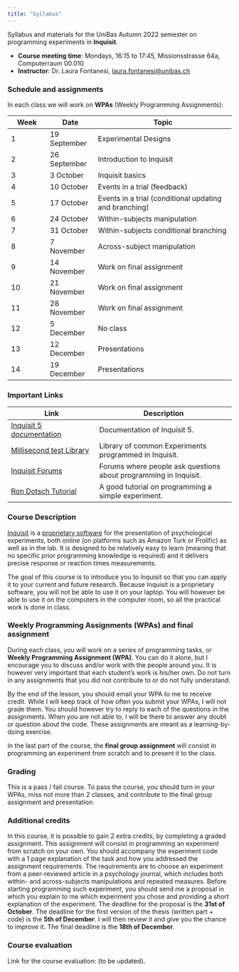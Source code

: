 ```yaml
---
title: "Syllabus"
---
```


Syllabus and materials for the UniBas Autumn 2022 semester on programming experiments in **Inquisit**.

- **Course meeting time**: Mondays, 16:15 to 17:45, Missionsstrasse 64a, Computerraum 00.010
- **Instructor**: Dr. Laura Fontanesi, [laura.fontanesi@unibas.ch](mailto:laura.fontanesi@unibas.ch)

### Schedule and assignments
In each class we will work on **WPAs** (Weekly Programming Assignments):

| Week | Date | Topic |
| ---- | ----- | -------------- |
| 1  | 19 September | Experimental Designs |
| 2  | 26 September | Introduction to Inquisit |
| 3  | 3 October | Inquisit basics |
| 4  | 10 October | Events in a trial (feedback) |
| 5  | 17 October | Events in a trial (conditional updating and branching) |
| 6  | 24 October | Within-subjects manipulation |
| 7  | 31 October | Within-subjects conditional branching |
| 8  | 7 November | Across-subject manipulation |
| 9  | 14 November | Work on final assignment |
| 10  | 21 November | Work on final assignment |
| 11  | 28 November | Work on final assignment |
| 12  | 5 December | No class |
| 13  | 12 December | Presentations |
| 14  | 19 December | Presentations |

### Important Links
Link | Description 
------------- | --------------------
[Inquisit 5 documentation](https://www.millisecond.com/support/docs/v5/html/viewer.htm#main.htm) | Documentation of Inquisit 5.
[Millisecond test Library](https://www.millisecond.com/download/library/) | Library of common Experiments programmed in Inquisit.
[Inquisit Forums](https://www.millisecond.com/forums/Forum101.aspx) | Forums where people ask questions about programming in Inquisit.
[Ron Dotsch Tutorial](http://www.rondotsch.nl/inquisit-tutorial/) | A good tutorial on programming a simple experiment.


### Course Description
[Inquisit](https://www.millisecond.com/) is a [proprietary software](https://en.wikipedia.org/wiki/Proprietary_software) for the presentation of psychological experiments, both online (on platforms such as Amazon Turk or Prolific) as well as in the lab. It is designed to be relatively easy to learn (meaning that no specific prior programming knowledge is required) and it delivers precise response or reaction times measurements.

The goal of this course is to introduce you to Inquisit so that you can apply it to your current and future research. Because Inquisit is a proprietary software, you will not be able to use it on your laptop. You will however be able to use it on the computers in the computer room, so all the practical work is done in class.

### Weekly Programming Assignments (WPAs) and final assignment
During each class, you will work on a series of programming tasks, or **Weekly Programming Assignment (WPA)**. You can do it alone, but I encourage you to discuss and/or work with the people around you. It is however very important that each student's work is his/her own. Do not turn in any assignments that you did not contribute to or do not fully understand.

By the end of the lesson, you should email your WPA to me to receive credit. While I will keep track of how often you submit your WPAs, I will not grade them. You should however try to reply to each of the questions in the assignments. When you are not able to, I will be there to answer any doubt or question about the code. These assignments are meant as a learning-by-doing exercise.

In the last part of the course, the **final group assignment** will consist in programming an experiment from scratch and to present it to the class.

### Grading
This is a pass / fail course. To pass the course, you should turn in your WPAs, miss not more than 2 classes, and contribute to the final group assignment and presentation.

### Additional credits
In this course, it is possible to gain 2 extra credits, by completing a graded assignment. This assignment will consist in programming an experiment from scratch on your own. You should accompany the experiment code with a 1 page explanation of the task and how you addressed the assignment requirements. The requirements are to choose an experiment from a peer-reviewed article in a psychology journal, which includes both within- and across-subjects manipulations and repeated measures. Before starting programming such experiment, you should send me a proposal in which you explain to me which experiment you chose and providing a short explanation of the experiment. The deadline for the proposal is the **31st of October**. The deadline for the first version of the thesis (written part + code) is the **5th of December**. I will then review it and give you the chance to improve it. The final deadline is the **18th of December**.

### Course evaluation

Link for the course evaluation: (to be updated).